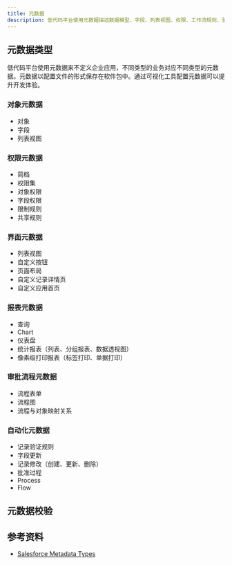 ```yaml
---
title: 元数据
description: 低代码平台使用元数据描述数据模型、字段、列表视图、权限、工作流规则、验证规则、设置项等要素。
---
```


## 元数据类型

低代码平台使用元数据来不定义企业应用，不同类型的业务对应不同类型的元数据。元数据以配置文件的形式保存在软件包中。通过可视化工具配置元数据可以提升开发体验。

### 对象元数据

- 对象
- 字段
- 列表视图

### 权限元数据

- 简档
- 权限集
- 对象权限
- 字段权限
- 限制规则
- 共享规则

### 界面元数据

- 列表视图
- 自定义按钮
- 页面布局
- 自定义记录详情页
- 自定义应用首页

### 报表元数据

- 查询
- Chart
- 仪表盘
- 统计报表（列表、分组报表、数据透视图）
- 像素级打印报表（标签打印、单据打印）

### 审批流程元数据

- 流程表单
- 流程图
- 流程与对象映射关系

### 自动化元数据

- 记录验证规则
- 字段更新
- 记录修改（创建、更新、删除）
- 批准过程
- Process
- Flow

## 元数据校验



## 参考资料

- [Salesforce Metadata Types](https://developer.salesforce.com/docs/atlas.en-us.api_meta.meta/api_meta/meta_types_list.htm)

